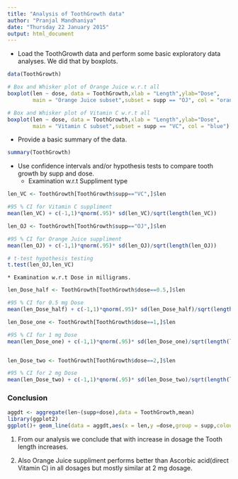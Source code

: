```yaml
---
title: "Analysis of ToothGrowth data"
author: "Pranjal Mandhaniya"
date: "Thursday 22 January 2015"
output: html_document
---
```


- Load the ToothGrowth data and perform some basic exploratory data analyses.
    We did that by boxplots.

```r
data(ToothGrowth)

# Box and Whisker plot of Orange Juice w.r.t all
boxplot(len ~ dose, data = ToothGrowth,xlab = "Length",ylab="Dose",
        main = "Orange Juice subset",subset = supp == "OJ", col = "orange")

# Box and Whisker plot of Vitamin C w.r.t all
boxplot(len ~ dose, data = ToothGrowth,xlab = "Length",ylab="Dose",
        main = "Vitamin C subset",subset = supp == "VC", col = "blue")
```

- Provide a basic summary of the data.

```r
summary(ToothGrowth)
```

- Use confidence intervals and/or hypothesis tests to compare tooth growth by supp and dose.
    * Examination w.r.t Suppliment type

```r
len_VC <- ToothGrowth[ToothGrowth$supp=="VC",]$len

#95 % CI for Vitamin C suppliment
mean(len_VC) + c(-1,1)*qnorm(.95)* sd(len_VC)/sqrt(length(len_VC))

len_OJ <- ToothGrowth[ToothGrowth$supp=="OJ",]$len

#95 % CI for Orange Juice suppliment
mean(len_OJ) + c(-1,1)*qnorm(.95)* sd(len_OJ)/sqrt(length(len_OJ))

# t-test hypothesis testing
t.test(len_OJ,len_VC)
```

    * Examination w.r.t Dose in milligrams.
    
```r
len_Dose_half <- ToothGrowth[ToothGrowth$dose==0.5,]$len

#95 % CI for 0.5 mg Dose
mean(len_Dose_half) + c(-1,1)*qnorm(.95)* sd(len_Dose_half)/sqrt(length(len_Dose_half))

len_Dose_one <- ToothGrowth[ToothGrowth$dose==1,]$len

#95 % CI for 1 mg Dose
mean(len_Dose_one) + c(-1,1)*qnorm(.95)* sd(len_Dose_one)/sqrt(length(len_Dose_one))


len_Dose_two <- ToothGrowth[ToothGrowth$dose==2,]$len

#95 % CI for 2 mg Dose
mean(len_Dose_two) + c(-1,1)*qnorm(.95)* sd(len_Dose_two)/sqrt(length(len_Dose_two))
```

### Conclusion
    
```r
aggdt <- aggregate(len~(supp+dose),data = ToothGrowth,mean)
library(ggplot2)
ggplot()+ geom_line(data = aggdt,aes(x = len,y =dose,group = supp,colour = supp))
```


1. From our analysis we conclude that with increase in dosage the Tooth length increases.
    
2. Also Orange Juice suppliment performs better than Ascorbic acid(direct Vitamin C) in all dosages but mostly similar at 2 mg dosage.